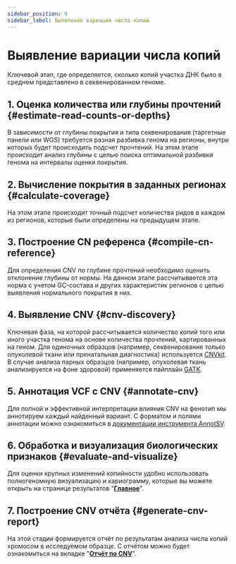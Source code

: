 ```yaml
---
sidebar_position: 9
sidebar_label: Выявление вариации числа копий
---
```


# Выявление вариации числа копий

Ключевой этап, где определяется, сколько копий участка ДНК было в среднем представлено в секвенированном геноме.

## 1. Оценка количества или глубины прочтений {#estimate-read-counts-or-depths}

В зависимости от глубины покрытия и типа секвенирования (таргетные панели или WGS) требуется разная разбивка 
генома на регионы, внутри которых будет происходить подсчет прочтений. На этом этапе происходит анализ глубины 
с целью поиска оптимальной разбивки генома на интервалы оценки покрытия.

## 2. Вычисление покрытия в заданных регионах {#calculate-coverage}

На этом этапе происходит точный подсчет количества ридов в каждом из регионов, которые были определены 
на предыдущем этапе.

## 3. Построение CN референса {#compile-cn-reference}

Для определения CNV по глубине прочтений необходимо оценить отклонение глубины от нормы. 
На данном этапе рассчитывается эта норма с учетом GC-состава и других характеристик регионов с целью 
выявления нормального покрытия в них.

## 4. Выявление CNV {#cnv-discovery}

Ключевая фаза, на которой рассчитывается количество копий того или иного участка генома на основе количества 
прочтений, картированных на геном. Для одиночных образцов (например, секвенирование только опухолевой ткани или 
пренатальная диагностика) используется [CNVkit](https://cnvkit.readthedocs.io/en/stable/). 
В случае анализа парных образцов (например, опухолевая ткань анализируется на фоне здоровой) применяется 
пайплайн [GATK](https://gatk.broadinstitute.org/).

## 5. Аннотация VCF с CNV {#annotate-cnv}

Для полной и эффективной интерпретации влияния CNV на фенотип мы аннотируем каждый найденный вариант. 
С форматом и полями аннотации можно ознакомиться 
в [документации инструмента AnnotSV](https://lbgi.fr/AnnotSV/Documentation/README.AnnotSV_latest.pdf).

## 6. Обработка и визуализация биологических признаков {#evaluate-and-visualize}

Для оценки крупных изменений копийности удобно использовать полногеномную визуализацию и кариограмму, 
которые вы можете открыть на странице результатов "**[Главное](/results/main/cnvs)**".

## 7. Построение CNV отчёта {#generate-cnv-report}

На этой стадии формируется отчёт по результатам анализа числа копий хромосом в исследуемом образце. 
C отчётом можно будет ознакомиться на вкладке "**[Отчёт по CNV](/results/cnv-report/sample-cnv-report)**".

